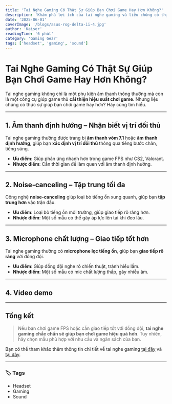 ---
title: 'Tai Nghe Gaming Có Thật Sự Giúp Bạn Chơi Game Hay Hơn Không?'
description: 'Khám phá lợi ích của tai nghe gaming và liệu chúng có thực sự giúp cải thiện kỹ năng chơi game.'
date: '2025-06-01'
coverImage: '/blogs/asus-rog-delta-ii-4.jpg'
author: 'Kaiser'
readingTime: '6 phút'
category: 'Gaming Gear'
tags: ['headset', 'gaming', 'sound']
---


# Tai Nghe Gaming Có Thật Sự Giúp Bạn Chơi Game Hay Hơn Không?

Tai nghe gaming không chỉ là một phụ kiện âm thanh thông thường mà còn là một công cụ giúp game thủ **cải thiện hiệu suất chơi game**. Nhưng liệu chúng có thực sự giúp bạn chơi game hay hơn? Hãy cùng tìm hiểu.

---

## 1. Âm thanh định hướng – Nhận biết vị trí đối thủ
Tai nghe gaming thường được trang bị **âm thanh vòm 7.1** hoặc **âm thanh định hướng**, giúp bạn **xác định vị trí đối thủ** thông qua tiếng bước chân, tiếng súng.

- **Ưu điểm**: Giúp phản ứng nhanh hơn trong game FPS như CS2, Valorant.
- **Nhược điểm**: Cần thời gian để làm quen với âm thanh định hướng.

---

## 2. Noise-canceling – Tập trung tối đa
Công nghệ **noise-canceling** giúp loại bỏ tiếng ồn xung quanh, giúp bạn **tập trung hơn** vào trận đấu.

- **Ưu điểm**: Loại bỏ tiếng ồn môi trường, giúp giao tiếp rõ ràng hơn.
- **Nhược điểm**: Một số mẫu có thể gây áp lực lên tai khi đeo lâu.

---

## 3. Microphone chất lượng – Giao tiếp tốt hơn
Tai nghe gaming thường có **microphone lọc tiếng ồn**, giúp bạn **giao tiếp rõ ràng** với đồng đội.

- **Ưu điểm**: Giúp đồng đội nghe rõ chiến thuật, tránh hiểu lầm.
- **Nhược điểm**: Một số mẫu có mic chất lượng thấp, gây nhiễu âm.

---

## 4. Video demo

<YoutubeEmbed videoId="dQw4w9WgXcQ" />

---

## Tổng kết

> Nếu bạn chơi game FPS hoặc cần giao tiếp tốt với đồng đội, **tai nghe gaming chắc chắn sẽ giúp bạn chơi game hiệu quả hơn**. Tuy nhiên, hãy chọn mẫu phù hợp với nhu cầu và ngân sách của bạn.

Bạn có thể tham khảo thêm thông tin chi tiết về tai nghe gaming [tại đây](https://tmins.vn/blogs/news/tai-nghe-gaming-khong-day-co-thuc-su-tien-loi-cho-game-thu) và [tại đây](https://hacom.vn/tai-nghe-choi-game-la-gi-co-khac-gi-so-voi-tai-nghe-thuong).

---

### 🏷️ Tags

- Headset
- Gaming
- Sound